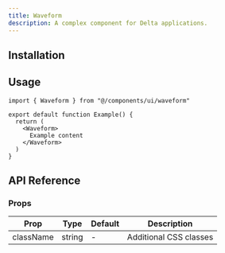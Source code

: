 ```yaml
---
title: Waveform
description: A complex component for Delta applications.
---
```


<ComponentPreview name="waveform-demo" />

## Installation

<Installation name="waveform" />

## Usage

```tsx
import { Waveform } from "@/components/ui/waveform"

export default function Example() {
  return (
    <Waveform>
      Example content
    </Waveform>
  )
}
```

## API Reference

### Props

| Prop | Type | Default | Description |
| --- | --- | --- | --- |
| className | string | - | Additional CSS classes |
